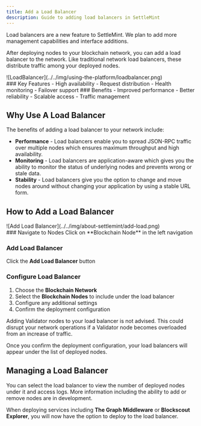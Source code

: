 ```yaml
---
title: Add a Load Balancer
description: Guide to adding load balancers in SettleMint
---
```



<Callout type="info">
Load balancers are a new feature to SettleMint. We plan to add more management capabilities and interface additions.
</Callout>

After deploying nodes to your blockchain network, you can add a load balancer to the network.
Like traditional network load balancers, these distribute traffic among your deployed nodes.

<div style={{width: '70%', margin: '0 auto', display: 'block'}}>
  ![LoadBalancer](../../img/using-the-platform/loadbalancer.png)
</div>

<div className="grid grid-cols-1 md:grid-cols-2 gap-6 mb-8">
  <Card>
    ### Key Features
    - High availability
    - Request distribution
    - Health monitoring
    - Failover support
  </Card>

  <Card>
    ### Benefits
    - Improved performance
    - Better reliability
    - Scalable access
    - Traffic management
  </Card>
</div>

## Why Use A Load Balancer

The benefits of adding a load balancer to your network include:

- **Performance** - Load balancers enable you to spread JSON-RPC traffic over multiple nodes which ensures maximum throughput and high availability.
- **Monitoring** - Load balancers are application-aware which gives you the ability to monitor the status of underlying nodes and prevents wrong or stale data.
- **Stability** - Load balancers give you the option to change and move nodes around without changing your application by using a stable URL form.

## How to Add a Load Balancer

<div style={{width: '70%', margin: '0 auto', display: 'block'}}>
  ![Add Load Balancer](../../img/about-settlemint/add-load.png)
</div>

<Steps>
  ### Navigate to Nodes
  Click on **Blockchain Node** in the left navigation
  
  ### Add Load Balancer
  Click the **Add Load Balancer** button
  
  ### Configure Load Balancer
  1. Choose the **Blockchain Network**
  2. Select the **Blockchain Nodes** to include under the load balancer
  3. Configure any additional settings
  4. Confirm the deployment configuration
</Steps>

<Callout type="warning">
Adding Validator nodes to your load balancer is not advised. This could disrupt your network operations if a Validator node becomes overloaded from an increase of traffic.
</Callout>

Once you confirm the deployment configuration, your load balancers will appear under the list of deployed nodes.

## Managing a Load Balancer

You can select the load balancer to view the number of deployed nodes under it and access logs. More information including the ability to add or remove nodes are in development.

When deploying services including **The Graph Middleware** or **Blockscout Explorer**, you will now have the option to deploy to the load balancer. 